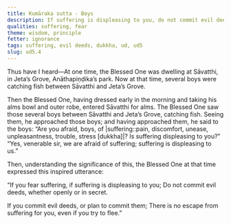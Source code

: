 ```yaml
---
title: Kumāraka sutta - Boys
description: If suffering is displeasing to you, do not commit evil deeds, whether openly or in secret.
qualities: suffering, fear
theme: wisdom, principle
fetter: ignorance
tags: suffering, evil deeds, dukkha, ud, ud5
slug: ud5.4
---
```


Thus have I heard—At one time, the Blessed One was dwelling at Sāvatthi, in Jeta’s Grove, Anāthapiṇḍika’s park. Now at that time, several boys were catching fish between Sāvatthi and Jeta’s Grove.

Then the Blessed One, having dressed early in the morning and taking his alms bowl and outer robe, entered Sāvatthi for alms. The Blessed One saw those several boys between Sāvatthi and Jeta’s Grove, catching fish. Seeing them, he approached those boys; and having approached them, he said to the boys: “Are you afraid, boys, of |suffering::pain, discomfort, unease, unpleasantness, trouble, stress [dukkha]|? Is suffering displeasing to you?” “Yes, venerable sir, we are afraid of suffering; suffering is displeasing to us.”

Then, understanding the significance of this, the Blessed One at that time expressed this inspired utterance:

“If you fear suffering,
if suffering is displeasing to you;
Do not commit evil deeds,
whether openly or in secret.

If you commit evil deeds,
or plan to commit them;
There is no escape from suffering for you,
even if you try to flee.”